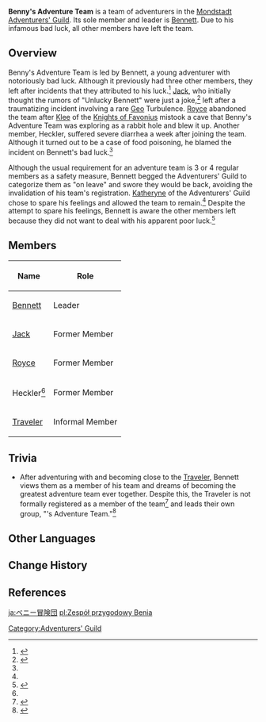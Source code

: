 {{Faction Infobox
|image        = BennysAdventureTeam-RoyceBennett.jpg
|caption      = Bennett and former Benny's Adventure Team member, Jack
|leader       = [[Bennett]]
}}
{{Quote|Benny's Adventure Team, assemble!|Bennett}}
'''Benny's Adventure Team''' is a team of adventurers in the [[Mondstadt]] [[Adventurers' Guild]]. Its sole member and leader is [[Bennett]]. Due to his infamous bad luck, all other members have left the team.

==Overview==
{{Quote|I once belonged to a rather nice brigade... But "Unlucky Bennett" was also there... We all thought it was just a joke about him being "unlucky," but... All the commissions he took on, somehow always failed in the least expected way...|Jack}}
Benny's Adventure Team is led by Bennett, a young adventurer with notoriously bad luck. Although it previously had three other members, they left after incidents that they attributed to his luck.<ref name="BennettStory1">{{Ref/CS|Bennett|1}}</ref> [[Jack]], who initially thought the rumors of "Unlucky Bennett" were just a joke,<ref>{{Ref/NPC|Jack}}</ref> left after a traumatizing incident involving a rare [[Geo]] Turbulence. [[Royce]] abandoned the team after [[Klee]] of the [[Knights of Favonius]] mistook a cave that Benny's Adventure Team was exploring as a rabbit hole and blew it up. Another member, Heckler, suffered severe diarrhea a week after joining the team. Although it turned out to be a case of food poisoning, he blamed the incident on Bennett's bad luck.<ref name="BennettStory1" />

Although the usual requirement for an adventure team is 3 or 4 regular members as a safety measure, Bennett begged the Adventurers' Guild to categorize them as "on leave" and swore they would be back, avoiding the invalidation of his team's registration. [[Katheryne]] of the Adventurers' Guild chose to spare his feelings and allowed the team to remain.<ref name="BennettStory1" /> Despite the attempt to spare his feelings, Bennett is aware the other members left because they did not want to deal with his apparent poor luck.<ref>{{Ref/VO|Bennett|More About Bennett: III}}</ref>

==Members==
{| class="article-table"
!Name!!Role
|-
|[[Bennett]]||Leader
|-
|[[Jack]]||Former Member
|-
|[[Royce]]||Former Member
|-
|Heckler<ref name="BennettStory1"/>||Former Member
|-
|[[Traveler]]||Informal Member
|}

==Trivia==
* After adventuring with and becoming close to the [[Traveler]], Bennett views them as a member of his team and dreams of becoming the greatest adventure team ever together. Despite this, the Traveler is not formally registered as a member of the team<ref>{{Ref/VO|Bennett|More About Bennett: V}}</ref> and leads their own group, "{{Traveler}}'s Adventure Team."<ref>{{Ref/Quest|Adventurous Acquaintance}}</ref>

==Other Languages==
{{Other Languages
|en      = Benny's Adventure Team
|zhs     = 班尼冒险团
|zhs_rm  = Bānní Màoxiǎn-tuán
|zht     = 班尼冒險團
|zht_rm  = Bānní Màoxiǎn-tuán
|zh_tl   = Benny Adventure Team
|ja      = ベニー冒険団
|ja_rm   = Benii Bouken-dan<ref>{{Ref/VO|Bennett|初めまして…|ja}}</ref>
|ja_tl   = Benny Adventure Team
|ko      = 베니 {{tt|모험단|冒險團}}
|ko_tl   = Benny Adventure Team
|es      = Brigada de Benny
|es_tl   = Benny's Brigade
|fr      = Bande à Benny
|fr_tl   = Benny's Gang
|ru      = Отряд Бенни
|ru_tl   = Benny's Group
|th      = กลุ่มนักผจญภัยของ Benny
|th_rm   = Klum nak photya phai khong Benny
|th_tl   = 
|vi      = {{tt|Đoàn|團}} {{tt|Mạo Hiểm|冒險}} Benny
|vi_tl   = Benny's Adventure Team
|de      = Bennys Abenteurertruppe
|de_tl   = Benny's Adventure Team
|id      = Tim petualang Benny
|id_tl   = Benny's adventure Team
|pt      = Equipe de Aventura de Benny
|pt_tl   = Benny's Adventure Team
|tr      = Benny'nin Macera Takımı
|tr_tl   = 
|it      = Brigata dell'avventura di Benny
|it_tl   = 
}}

==Change History==
{{Change History|introduced=1.0}}

==References==
{{Reflist}}

[[Category:Adventurers' Guild]]

[[ja:ベニー冒険団]]
[[pl:Zespół przygodowy Benia]]